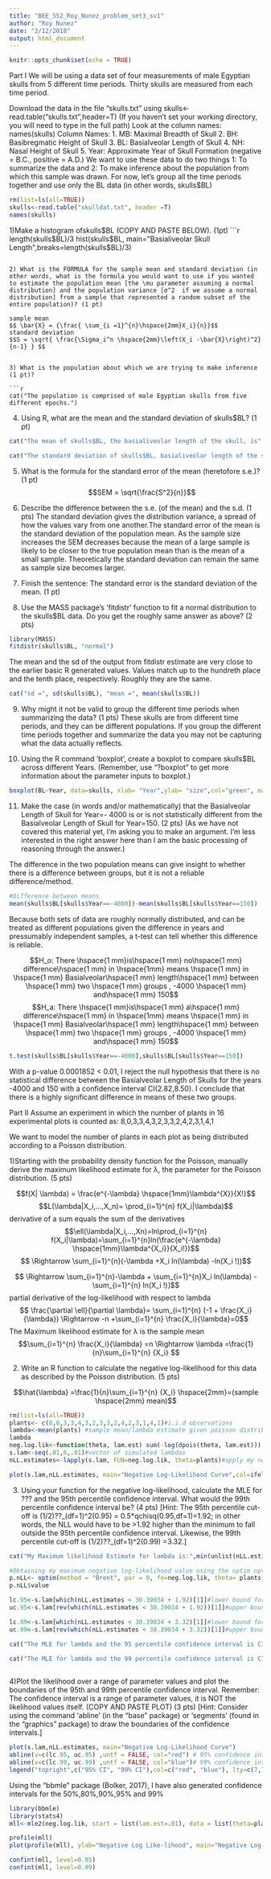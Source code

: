 ```yaml
---
title: "BEE_552_Roy_Nunez_problem_set3_sv1"
author: "Roy Nunez"
date: "2/12/2018"
output: html_document
---
```


```r
knitr::opts_chunk$set(echo = TRUE)
```
Part I
We will be using a data set  of four measurements of male Egyptian skulls from 5 different time periods. Thirty skulls are measured from each time period.

Download the data in the file "skulls.txt" using 
skulls<-read.table("skulls.txt",header=T)
(If you haven't set your working directory, you will need to type in the full path)
Look at the column names:
names(skulls)
Column Names:
1.	MB: Maximal Breadth of Skull
2.	BH: Basibregmatic Height of Skull
3.	BL: Basialveolar Length of Skull
4.	NH: Nasal Height of Skull
5.	Year: Approximate Year of Skull Formation (negative = B.C., positive = A.D.)
We want to use these data to do two things 1: To summarize the data and 2: To make inference about the population from which this sample was drawn.
For now, let's group all the time periods together and use only the BL data (in other words, skulls$BL)


```r
rm(list=ls(all=TRUE))
skulls<-read.table("skulldat.txt", header =T)
names(skulls)
```
1)Make a histogram ofskulls$BL (COPY AND PASTE BELOW). (1pt)
```r
length(skulls$BL)/3
hist(skulls$BL, main="Basialiveolar Skull Length",breaks=length(skulls$BL)/3)
```

2) What is the FORMULA for the sample mean and standard deviation (in other words, what is the formula you would want to use if you wanted to estimate the population mean [the \mu parameter assuming a normal distribution] and the population variance [σ^2  if we assume a normal distribution] from a sample that represented a random subset of the entire population)? (1 pt)

sample mean
$$ \bar{X} = {\frac{ \sum_{i =1}^{n}\hspace{2mm}X_i}{n}}$$
standard deviation
$$S = \sqrt{ \frac{\Sigma_i^n \hspace{2mm}\left(X_i -\bar{X}\right)^2}{n-1} } $$

    
3) What is the population about which we are trying to make inference (1 pt)? 

```r
cat("The population is comprised of male Egyptian skulls from five different epochs.")
```

4) Using	R,	what	are the	mean	and	the	standard	deviation	of	skulls$BL? (1	pt)

```r
cat("The mean of skulls$BL, the basialiveolar length of the skull, is",mean(skulls$BL))

```
```r
cat("The standard deviation of skulls$BL, basialiveolar length of the skull, is",sd(skulls$BL))
```

5) What	is the	formula	for	the	standard	error	of	the	mean	(heretofore	s.e.)?	(1	pt)
$$SEM = \sqrt{\frac{S^2}{n}}$$
  
6) Describe	the	difference	between	the	s.e.	(of	the	mean)	and	the	s.d. (1	pts)
The standard deviation gives the distribution variance, a spread of  how the values vary from one another.The standard error of the mean is the standard deviation of the population mean.
As the sample size increases the SEM decreases because the mean of a large sample is likely to be closer to the true population mean than is the mean of a small sample. Theoretically the standard deviation can remain the same as sample size becomes larger.

7) Finish	the	sentence:	The	standard	error	is	the	standard	deviation	of the mean.	(1	pt)


8) Use	the	MASS	package’s	‘fitdistr’	function	to	fit	a	normal	distribution	to	the	skulls$BL	data.	Do you get	the	roughly	same	answer	as	above? (2	pts)
```r
library(MASS)
fitdistr(skulls$BL, "normal")

```
The mean and the sd of the output from fitdistr estimate are very close to the earlier basic R generated values. Values match up to the hundreth place and the tenth place, respectively. Roughly they are the same.
```r
cat("sd =", sd(skulls$BL), "mean =", mean(skulls$BL))
```

9) Why	might	it	not	be	valid	to	group	the	different	time periods	when	summarizing	the	data? (1 pts)
These skulls are from different time periods, and they can be different populations. If you group the different time periods together and summarize the data you may not be capturing what the data actually reflects. 

10) Using	the	R	command	‘boxplot’,	create	a	boxplot	to	compare	skulls$BL	across	different	Years.	(Remember,	use	“?boxplot”	to	get	more	information	about	the	parameter	inputs	to	boxplot.)	


```r
boxplot(BL~Year, data=skulls, xlab= "Year",ylab= "size",col="green", main="Size of Skulls at Different Years")

```

11) Make	the	case	(in	words	and/or	mathematically) that	the	Basialveolar	Length	of	Skull for Year=- 4000	is	or	is	not	statistically	different	from	the Basialveolar	Length	of	Skull for Year=150. (2	pts)	(As	we	have	not	covered	this	material	yet,	I’m	asking	you	to	make	an	argument.	I’m	less interested	in	the	right	answer	here	than	I	am	the	basic	processing	of	reasoning	through	the	answer.)

The difference in the two population means can give insight to whether there is a difference between groups, but it is not a reliable difference/method.
```r
#Difference between means
mean(skulls$BL[skulls$Year==-4000])-mean(skulls$BL[skulls$Year==150])
```
Because both sets of data are roughly normally distributed, and can be treated as different populations given the difference in years and pressumably independent samples, a t-test can tell whether this difference is reliable.

$$H_o: There \hspace{1 mm}is\hspace{1 mm} no\hspace{1 mm} difference\hspace{1 mm} in \hspace{1mm} means \hspace{1 mm} in \hspace{1 mm} Basialveolar\hspace{1 mm} length\hspace{1 mm} between \hspace{1 mm} two \hspace{1 mm} groups , -4000 \hspace{1 mm} and\hspace{1 mm}  150$$
$$H_a: There \hspace{1 mm}is\hspace{1 mm} a\hspace{1 mm} difference\hspace{1 mm} in \hspace{1mm} means \hspace{1 mm} in \hspace{1 mm} Basialveolar\hspace{1 mm} length\hspace{1 mm} between \hspace{1 mm} two \hspace{1 mm} groups , -4000 \hspace{1 mm} and\hspace{1 mm}  150$$
```r
t.test(skulls$BL[skulls$Year==-4000],skulls$BL[skulls$Year==150])
```

With a p-value 0.0001852 < 0.01, I reject the null hypothesis that there is no statistical difference between the Basialveolar	Length	of	Skulls for the years -4000 and 150 with a confidence interval CI(2.82,8.50). I conclude that there is a highly significant difference in means of these two groups.



Part II
Assume	an	experiment in which	the	number	of	plants	in	16	experimental	plots	is	counted	as:	
  8,0,3,3,4,3,2,3,3,2,4,2,3,1,4,1

We	want	to	model	the	number	of	plants	in	each	plot	as	being	distributed	according	to	a	Poisson	distribution.

1)Starting	with	the	probability	density	function	for	the	Poisson,	manually	derive	the	maximum	likelihood	estimate	for	λ,	the	parameter	for	the	Poisson	distribution. (5	pts)

$$f(X| \lambda) = \frac{e^{-\lambda} \hspace{1mm}\lambda^{X}}{X!}$$
$$L(\lambda|X_i,...,X_n)= \prod_{i=1}^{n} f(X_i|\lambda)$$
derivative of a sum equals the sum of the derivatives
$$\ell(\lambda|X_i,...,Xn)=ln\prod_{i=1}^{n} f(X_i|\lambda)=\sum_{i=1}^{n}ln(\frac{e^{-\lambda} \hspace{1mm}\lambda^{X_i}}{X_i!})$$
$$	\Rightarrow \sum_{i=1}^{n}(-\lambda +X_i  ln(\lambda) -ln(X_i !))$$

$$	\Rightarrow  \sum_{i=1}^{n}-\lambda + \sum_{i=1}^{n}X_i  ln(\lambda) - \sum_{i=1}^{n} ln(X_i !)]$$
partial derivative of the log-likelihood with respect to lambda
$$ \frac{\partial \ell}{\partial \lambda}= \sum_{i=1}^{n} (-1 + \frac{X_i}{\lambda})	\Rightarrow -n +\sum_{i=1}^{n} \frac{X_i}{\lambda}=0$$
The Maximum likelihood estimate for λ is the sample mean
$$\sum_{i=1}^{n} \frac{X_i}{\lambda} =n \Rightarrow \lambda =\frac{1}{n}\sum_{i=1}^{n} {X_i} $$
      


    
2) Write	an	R	function	to	calculate	the	negative	log-likelihood	for	this	data	as	described	by	the	Poisson	distribution. (5	pts)

$$\hat{\lambda} =\frac{1}{n}\sum_{i=1}^{n} {X_i} \hspace{2mm}=(sample \hspace{2mm} mean)$$

```r
rm(list=ls(all=TRUE))
plants<- c(8,0,3,3,4,3,2,3,3,2,4,2,3,1,4,1)#i.i.d observations
lambda<-mean(plants) #sample mean/lambda estimate given poisson distribution
lambda
neg.log.lik<-function(theta, lam.est) sum(-log(dpois(theta, lam.est))) #negative log-likelihood function with two arguments theta=dataset and simulate lambda
s.lam<-seq(.01,6,.01)#vector of simulated lambdas
nLL.estimates<-lapply(s.lam, FUN=neg.log.lik, theta=plants)#apply my neg-log-likelihood function to a wide range of lambda estimates

plot(s.lam,nLL.estimates, main="Negative Log-Likelihood Curve",col=ifelse(s.lam==2.8, "black", "red"), pch=ifelse(s.lam==2.8, 19, 1),cex=ifelse(s.lam==2.8, 2, 1))


```


3) Using your function for the negative log-likelihood, calculate the MLE for ??? and
the 95th percentile confidence interval. What would the 99th percentile confidence
interval be? (4 pts) [Hint: The 95th percentile cut-off is (1/2)??_(df=1)^2(0.95) =
0.5*qchisq(0.95,df=1)=1.92; in other words, the NLL would have to be >1.92 higher than
the minimum to fall outside the 95th percentile confidence interval. Likewise, the 99th
percentile cut-off is (1/2)??_(df=1)^2(0.99) =3.32.]
```r

cat("My Maximum likelihood Estimate for lambda is:",min(unlist(nLL.estimates)))

#Obtaining my maximum negative log-likelihood value using the optim optimization functionand a range of parameters
p.nLL<- optim(method = "Brent", par = 0, fn=neg.log.lik, theta= plants,lower = 0, upper = 10)
p.nLL$value

```


```r
lc.95<-s.lam[which(nLL.estimates < 30.39034 + 1.92)[1]]#lower bound for the 95 percent CI
uc.95<-s.lam[rev(which(nLL.estimates < 30.39034 + 1.92))[1]]#upper bound for the 95 percent CI

lc.99<-s.lam[which(nLL.estimates < 30.39034 + 3.32)[1]]#lower bound for the 99 percent CI
uc.99<-s.lam[rev(which(nLL.estimates < 30.39034 + 3.32))[1]]#upper bound for the 99 percent CI
```
```r
cat("The MLE for lambda and the 95 percentile confidence interval is CI(",lc.95,",",uc.95,")")
```

```r
cat("The MLE for lambda and the 99 percentile confidence interval is CI(",lc.99,",",uc.99,")")
        
```
        
4)Plot	the	likelihood	over	a	range	of	parameter	values	and	plot	the	boundaries	of	the	95th and 99th percentile	confidence	interval.	Remember:	The	confidence	interval	is	a	range	of	parameter	values,	it	is	NOT	the	likelihood	values	itself.	(COPY	AND	PASTE	PLOT) (3	pts) [Hint:	Consider	using the command 'abline' (in the "base" package) or 'segments' (found in the "graphics" package) to draw the boundaries of the confidence intervals.]   
```r

plot(s.lam,nLL.estimates, main="Negative Log-Likelihood Curve")
abline(v=c(lc.95, uc.95) ,untf = FALSE, col="red") # 95% confidence interval
abline(v=c(lc.99, uc.99) ,untf = FALSE, col="blue")# 99% confidence interval
legend("topright",c("95% CI", "99% CI"),col=c("red", "blue"), lty=c(7,7))
```

Using the "bbmle" package (Bolker, 2017), I have also generated confidence intervals for the 50%,80%,90%,95% and 99% 
```r
library(bbmle)
library(stats4)
mll<-mle2(neg.log.lik, start = list(lam.est=.01), data = list(theta=plants))###

profile(mll)
plot(profile(mll), ylab="Negative Log Like-lihood", main="Negative Log Likelihood -Lamda Estimates")

confint(mll, level=0.95)
confint(mll, level=0.99)
```

